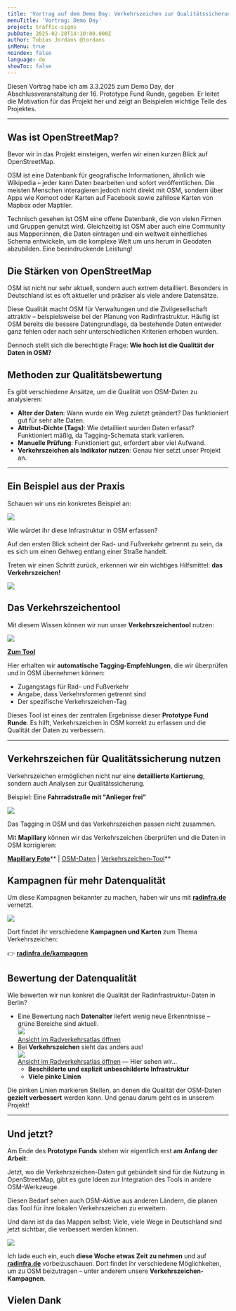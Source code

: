 ```yaml
---
title: 'Vortrag auf dem Demo Day: Verkehrszeichen zur Qualitätssicherung'
menuTitle: 'Vortrag: Demo Day'
project: traffic-signs
pubDate: 2025-02-28T14:10:00.000Z
author: Tobias Jordans @tordans
inMenu: true
noindex: false
language: de
showToc: false
---
```

Diesen Vortrag habe ich am 3.3.2025 zum Demo Day, der Abschlussveranstaltung der 16. Prototype Fund Runde, gegeben. Er leitet die Motivation für das Projekt her und zeigt an Beispielen wichtige Teile des Projektes.

---

## Was ist OpenStreetMap?

Bevor wir in das Projekt einsteigen, werfen wir einen kurzen Blick auf OpenStreetMap.

OSM ist eine Datenbank für geografische Informationen, ähnlich wie Wikipedia – jeder kann Daten bearbeiten und sofort veröffentlichen. Die meisten Menschen interagieren jedoch nicht direkt mit OSM, sondern über Apps wie Komoot oder Karten auf Facebook sowie zahllose Karten von Mapbox oder Maptiler.

Technisch gesehen ist OSM eine offene Datenbank, die von vielen Firmen und Gruppen genutzt wird. Gleichzeitig ist OSM aber auch eine Community aus Mapper:innen, die Daten eintragen und ein weltweit einheitliches Schema entwickeln, um die komplexe Welt um uns herum in Geodaten abzubilden. Eine beeindruckende Leistung!

## Die Stärken von OpenStreetMap

OSM ist nicht nur sehr aktuell, sondern auch extrem detailliert. Besonders in Deutschland ist es oft aktueller und präziser als viele andere Datensätze.

Diese Qualität macht OSM für Verwaltungen und die Zivilgesellschaft attraktiv – beispielsweise bei der Planung von Radinfrastruktur. Häufig ist OSM bereits die bessere Datengrundlage, da bestehende Daten entweder ganz fehlen oder nach sehr unterschiedlichen Kriterien erhoben wurden.

Dennoch stellt sich die berechtigte Frage: **Wie hoch ist die Qualität der Daten in OSM?**

## Methoden zur Qualitätsbewertung

Es gibt verschiedene Ansätze, um die Qualität von OSM-Daten zu analysieren:

* **Alter der Daten**: Wann wurde ein Weg zuletzt geändert? Das funktioniert gut für sehr alte Daten.
* **Attribut-Dichte (Tags)**: Wie detailliert wurden Daten erfasst? Funktioniert mäßig, da Tagging-Schemata stark variieren.
* **Manuelle Prüfung**: Funktioniert gut, erfordert aber viel Aufwand.
* **Verkehrszeichen als Indikator nutzen**: Genau hier setzt unser Projekt an.

---

## Ein Beispiel aus der Praxis

Schauen wir uns ein konkretes Beispiel an:

![](../../../assets/posts/2025-vortrag-demo-day/01-demo-bikelane.jpg)

Wie würdet ihr diese Infrastruktur in OSM erfassen?

Auf den ersten Blick scheint der Rad- und Fußverkehr getrennt zu sein, da es sich um einen Gehweg entlang einer Straße handelt.

Treten wir einen Schritt zurück, erkennen wir ein wichtiges Hilfsmittel: **das Verkehrszeichen!**

![](../../../assets/posts/2025-vortrag-demo-day/02-demo-trafficsign.jpg)

## Das Verkehrszeichentool

Mit diesem Wissen können wir nun unser **Verkehrszeichentool** nutzen:

![](../../../assets/posts/2025-vortrag-demo-day/03-traffic-sign-tool.jpg)

[**Zum Tool**](https://trafficsigns.osm-verkehrswende.org/DE?signs=DE:241-30)

Hier erhalten wir **automatische Tagging-Empfehlungen**, die wir überprüfen und in OSM übernehmen können:

* Zugangstags für Rad- und Fußverkehr
* Angabe, dass Verkehrsformen getrennt sind
* Der spezifische Verkehrszeichen-Tag

Dieses Tool ist eines der zentralen Ergebnisse dieser **Prototype Fund Runde**. Es hilft, Verkehrszeichen in OSM korrekt zu erfassen und die Qualität der Daten zu verbessern.

---

## Verkehrszeichen für Qualitätssicherung nutzen

Verkehrszeichen ermöglichen nicht nur eine **detaillierte Kartierung**, sondern auch Analysen zur Qualitätssicherung.

Beispiel: Eine **Fahrradstraße mit "Anlieger frei"**

![](../../../assets/posts/2025-vortrag-demo-day/04-campaign.jpg)

Das Tagging in OSM und das Verkehrszeichen passen nicht zusammen.

Mit **Mapillary** können wir das Verkehrszeichen überprüfen und die Daten in OSM korrigieren:

[**Mapillary Foto**](https://www.mapillary.com/app/?focus=photo\&pKey=728545139132599\&lat=51.872647399998\&lng=14.117502750275\&z=17\&x=0.49156747819464663\&y=0.5269046076938445\&zoom=0)\*\* | [OSM-Daten](https://www.openstreetmap.org/way/37696255#map=19/51.872696/14.119088\&layers=N) | [Verkehrszeichen-Tool](https://trafficsigns.osm-verkehrswende.org/DE?signs=DE:244.1,1020-30)\*\*

## Kampagnen für mehr Datenqualität

Um diese Kampagnen bekannter zu machen, haben wir uns mit [**radinfra.de**](http://radinfra.de/) vernetzt.

![](../../../assets/posts/2025-vortrag-demo-day/05-radinfra.jpg)

Dort findet ihr verschiedene **Kampagnen und Karten** zum Thema Verkehrszeichen:

👉 [**radinfra.de/kampagnen**](https://radinfra.de/kampagnen/)

## Bewertung der Datenqualität

Wie bewerten wir nun konkret die Qualität der Radinfrastruktur-Daten in Berlin?

* Eine Bewertung nach **Datenalter** liefert wenig neue Erkenntnisse – grüne Bereiche sind aktuell.\
  ![](../../../assets/posts/2025-vortrag-demo-day/07-qa-age.jpg)\
  [Ansicht im Radverkehrsatlas öffnen](https://tilda-geo.de/regionen/radinfra?map=12.5/52.481/13.428\&config=v92cax.8vnmtg.sw\&osmNotes=false\&v=2)
* Bei **Verkehrszeichen** sieht das anders aus!\
  ![](../../../assets/posts/2025-vortrag-demo-day/08-qa-traffic-sign.jpg)\
  [Ansicht im Radverkehrsatlas öffnen](https://tilda-geo.de/regionen/radinfra?map=12.5/52.481/13.428\&config=v92cax.8vo7d0.sw\&osmNotes=false\&v=2) — Hier sehen wir…
  * **Beschilderte und explizit unbeschilderte Infrastruktur**
  * **Viele pinke Linien**

Die pinken Linien markieren Stellen, an denen die Qualität der OSM-Daten **gezielt verbessert** werden kann. Und genau darum geht es in unserem Projekt!

---

## Und jetzt?

Am Ende des **Prototype Funds** stehen wir eigentlich erst **am Anfang der Arbeit**:

Jetzt, wo die Verkehrszeichen-Daten gut gebündelt sind für die Nutzung in OpenStreetMap, gibt es gute Ideen zur Integration des Tools in andere OSM-Werkzeuge.

Diesen Bedarf sehen auch OSM-Aktive aus anderen Ländern, die planen das Tool für ihre lokalen Verkehrszeichen zu erweitern.

Und dann ist da das Mappen selbst: Viele, viele Wege in Deutschland sind jetzt sichtbar, die verbessert werden können.

![](../../../assets/posts/2025-vortrag-demo-day/09-help.jpg)

Ich lade euch ein, euch **diese Woche etwas Zeit zu nehmen** und auf [**radinfra.de**](http://radinfra.de/) vorbeizuschauen. Dort findet ihr verschiedene Möglichkeiten, um zu OSM beizutragen – unter anderem unsere **Verkehrszeichen-Kampagnen**.

## Vielen Dank

